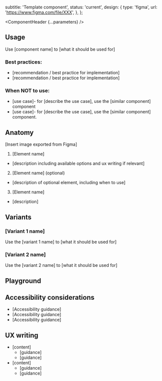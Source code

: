 


  subtitle: 'Template component',
  status: 'current',
  design: {
    type: 'figma',
    url: 'https://www.figma.com/file/XXX',
  },
};

<Meta of={TemplateStories} />

<ComponentHeader {...parameters} />

## Usage

Use [component name] to [what it should be used for]

### Best practices:
- [recommendation / best practice for implementation]
- [recommendation / best practice for implementation]

### When NOT to use:
- [use case]- for [describe the use case], use the [similar component] component
- [use case]- for [describe the use case], use the [similar component] component.

## Anatomy
[Insert image exported from Figma]
1. [Element name]
  - [description including available options and ux writing if relevant]
2. [Element name] (optional)
  - [description of optional element, including when to use]
3. [Element name]
  - [description]

## Variants

### [Variant 1 name]

Use the [variant 1 name] to [what it should be used for]

<Canvas of={TemplateStories.Default} />

### [Variant 2 name]

Use the [variant 2 name] to [what it should be used for]

<Canvas of={TemplateStories.Variant2} />

## Playground

<Canvas sourceState="shown" of={TemplateStories.Default} />

<Controls />

## Accessibility considerations
- [Accessibility guidance]
- [Accessibility guidance]
- [Accessibility guidance]

## UX writing
- [content]
  - [guidance]
  - [guidance]
- [content]
  - [guidance]
  - [guidance]

